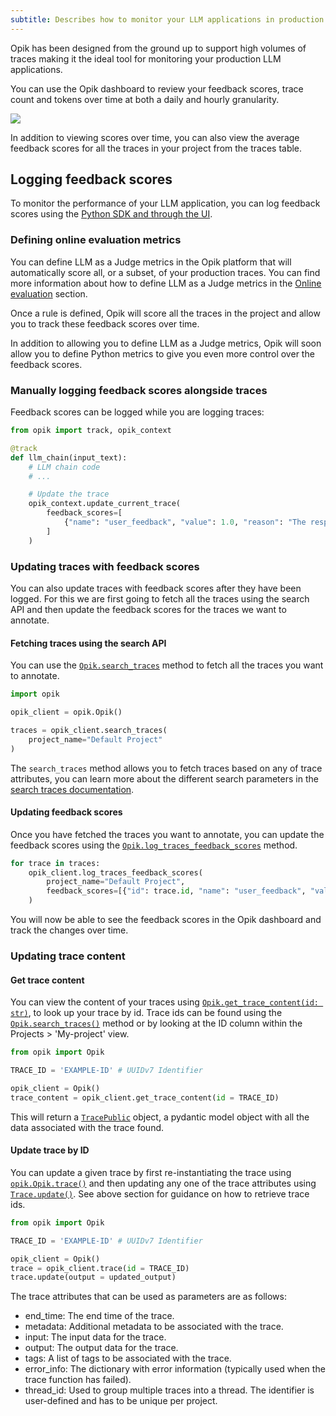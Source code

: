```yaml
---
subtitle: Describes how to monitor your LLM applications in production using Opik
---
```


Opik has been designed from the ground up to support high volumes of traces making it the ideal tool for monitoring your production LLM applications.

You can use the Opik dashboard to review your feedback scores, trace count and tokens over time at both a daily and hourly granularity.

<Frame>
  <img src="/img/tracing/opik_monitoring_dashboard.png" />
</Frame>

In addition to viewing scores over time, you can also view the average feedback scores for all the traces in your project from the traces table.

## Logging feedback scores

To monitor the performance of your LLM application, you can log feedback scores using the [Python SDK and through the UI](/tracing/annotate_traces).

### Defining online evaluation metrics

You can define LLM as a Judge metrics in the Opik platform that will automatically score all, or a subset, of your production traces. You can find more information about how to define LLM as a Judge metrics in the [Online evaluation](/production/rules) section.

Once a rule is defined, Opik will score all the traces in the project and allow you to track these feedback scores over time.

<Tip>
  In addition to allowing you to define LLM as a Judge metrics, Opik will soon allow you to define Python metrics to
  give you even more control over the feedback scores.
</Tip>

### Manually logging feedback scores alongside traces

Feedback scores can be logged while you are logging traces:

```python
from opik import track, opik_context

@track
def llm_chain(input_text):
    # LLM chain code
    # ...

    # Update the trace
    opik_context.update_current_trace(
        feedback_scores=[
            {"name": "user_feedback", "value": 1.0, "reason": "The response was helpful and accurate."}
        ]
    )
```

### Updating traces with feedback scores

You can also update traces with feedback scores after they have been logged. For this we are first going to fetch all the traces using the search API and then update the feedback scores for the traces we want to annotate.

#### Fetching traces using the search API

You can use the [`Opik.search_traces`](https://www.comet.com/docs/opik/python-sdk-reference/Opik.html#opik.Opik.search_traces) method to fetch all the traces you want to annotate.

```python
import opik

opik_client = opik.Opik()

traces = opik_client.search_traces(
    project_name="Default Project"
)
```

<Tip>

The `search_traces` method allows you to fetch traces based on any of trace attributes, you can learn more about the different search parameters in the [search traces documentation](/tracing/export_data).

</Tip>

#### Updating feedback scores

Once you have fetched the traces you want to annotate, you can update the feedback scores using the [`Opik.log_traces_feedback_scores`](https://www.comet.com/docs/opik/python-sdk-reference/Opik.html#opik.Opik.log_traces_feedback_scores) method.

```python
for trace in traces:
    opik_client.log_traces_feedback_scores(
        project_name="Default Project",
        feedback_scores=[{"id": trace.id, "name": "user_feedback", "value": 1.0, "reason": "The response was helpful and accurate."}],
    )
```

You will now be able to see the feedback scores in the Opik dashboard and track the changes over time.

### Updating trace content

#### Get trace content

You can view the content of your traces using [`Opik.get_trace_content(id: str)`](https://www.comet.com/docs/opik/python-sdk-reference/Opik.html#opik.Opik.get_trace_content), to look up your trace by id. Trace ids can be found using the [`Opik.search_traces()`](https://www.comet.com/docs/opik/python-sdk-reference/Opik.html#opik.Opik.search_traces) method or by looking at the ID column within the Projects > 'My-project' view.

```python
from opik import Opik

TRACE_ID = 'EXAMPLE-ID' # UUIDv7 Identifier

opik_client = Opik()
trace_content = opik_client.get_trace_content(id = TRACE_ID)
```

This will return a [`TracePublic`](https://www.comet.com/docs/opik/python-sdk-reference/Objects/TracePublic.html#opik.rest_api.types.trace_public.TracePublic) object, a pydantic model object with all the data associated with the trace found.

#### Update trace by ID

You can update a given trace by first re-instantiating the trace using [`opik.Opik.trace()`](https://www.comet.com/docs/opik/python-sdk-reference/Opik.html#opik.Opik.trace) and then updating any one of the trace attributes using [`Trace.update()`](https://www.comet.com/docs/opik/python-sdk-reference/Objects/Trace.html#opik.api_objects.trace.Trace.update). See above section for guidance on how to retrieve trace ids.

```python
from opik import Opik

TRACE_ID = 'EXAMPLE-ID' # UUIDv7 Identifier

opik_client = Opik()
trace = opik_client.trace(id = TRACE_ID)
trace.update(output = updated_output)
```

The trace attributes that can be used as parameters are as follows:

- end_time: The end time of the trace.
- metadata: Additional metadata to be associated with the trace.
- input: The input data for the trace.
- output: The output data for the trace.
- tags: A list of tags to be associated with the trace.
- error_info: The dictionary with error information (typically used when the trace function has failed).
- thread_id: Used to group multiple traces into a thread. The identifier is user-defined and has to be unique per project.
